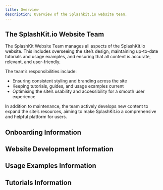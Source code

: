```yaml
---
title: Overview
description: Overview of the Splashkit.io website team.
---
```



## The SplashKit.io Website Team

The SplashKit Website Team manages all aspects of the SplashKit.io website. This includes overseeing
the site’s design, maintaining up-to-date tutorials and usage examples, and ensuring that all content
is accurate, relevant, and user-friendly.

The team’s responsibilities include:

- Ensuring consistent styling and branding across the site
- Keeping tutorials, guides, and usage examples current
- Optimising the site’s usability and accessibility for a smooth user experience

In addition to maintenance, the team actively develops new content to expand the site’s resources,
aiming to make SplashKit.io a comprehensive and helpful platform for users.

## Onboarding Information

<CardGrid>
  <LinkCard
    title="Getting Started with Starlight.io"
    description="The guide on how to get started with Starlight.io."
    href="/products/splashkit/splashkit-website/onboarding/01-setting-up"
  />
  <LinkCard
    title="Common Troubleshooting Tips"
    description="How to fix common issues that may arise."
    href="/products/splashkit/splashkit-website/onboarding/02-troubleshooting"
  />
  <LinkCard
    title="How to Create a Pull Request"
    description="The guide on how to create a pull request."
    href="/products/splashkit/splashkit-website/onboarding/03-pull-request"
  />
  <LinkCard
    title="Pull Request Template"
    description="The template for creating a pull request."
    href="/products/splashkit/splashkit-website/onboarding/04-pull-request-template"
  />
  <LinkCard
    title="Peer Review Guide"
    description="The guide on how to do a peer review."
    href="/products/splashkit/splashkit-website/onboarding/05-peer-review"
  />
  <LinkCard
    title="Peer Review Guide for Web Dev"
    description="The guide on how to do a peer review for web development."
    href="/products/splashkit/splashkit-website/onboarding/06-peer-review-web"
  />
  <LinkCard
    title="Planner Board Etiquette"
    description="The guide on how to use the planner board within the SplashKit team."
    href="/products/splashkit/splashkit-website/onboarding/07-planner-board"
  />
</CardGrid>

## Website Development Information

<CardGrid>
  <LinkCard
    title="Website Development Overview"
    description="The overview of the SplashKit website development."
    href="/products/splashkit/splashkit-website/website-documentation/01-splashkit-website-overview"
  />
  <LinkCard
    title="Website Development Files"
    description="The files used in the SplashKit website development."
    href="/products/splashkit/splashkit-website/website-documentation/02-web-dev-files"
  />
  <LinkCard
    title="Website Development Style Guide"
    description="The style guide for the SplashKit website development."
    href="/products/splashkit/splashkit-website/website-documentation/03-styling-guide"
  />
</CardGrid>

## Usage Examples Information

<CardGrid>
  <LinkCard
    title="Creating Usage Examples"
    description="How to create usage examples for the Splashkit website."
    href="/products/splashkit/splashkit-website/usage-examples/02-usage-examples"
  />
  <LinkCard
    title="Pull Requests for Usage Examples"
    description="How to create a pull request for usage examples."
    href="/products/splashkit/splashkit-website/usage-examples/03-usage-pull-request"
  />
  <LinkCard
    title="Peer Reviews for Usage Examples"
    description="How to do a peer review for usage examples."
    href="/products/splashkit/splashkit-website/usage-examples/04-usage-peer-review"
  />
   <LinkCard
      title="Updating Usage Examples"
      description="How to update usage examples for the Splashkit website."
      href="/products/splashkit/splashkit-website/usage-examples/05-updating-examples"
   />
</CardGrid>

## Tutorials Information

<CardGrid>
  <LinkCard
    title="Tutorial Proposal Template"
    description="The template for creating a tutorial proposal."
    href="/products/splashkit/splashkit-website/tutorials-documentation/01-tutorial-proposal-template"
  />
  <LinkCard
    title="Tutorial Style Guide"
    description="The style guide for creating tutorials."
    href="/products/splashkit/splashkit-website/tutorials-documentation/02-tutorial-style-guide"
  />
  <LinkCard
    title="Tutorial Reviews"
    description="The current tutorials that need to be reviewed."
    href="/products/splashkit/splashkit-website/tutorials-documentation/03-tutorial-reviews"
  />
  <LinkCard
    title="Adding OOP to Guides"
    description="The guide on how to add OOP to C# on SplashKit tutorials."
    href="/products/splashkit/splashkit-website/tutorials-documentation/04-adding-oop"
  />
</CardGrid>
